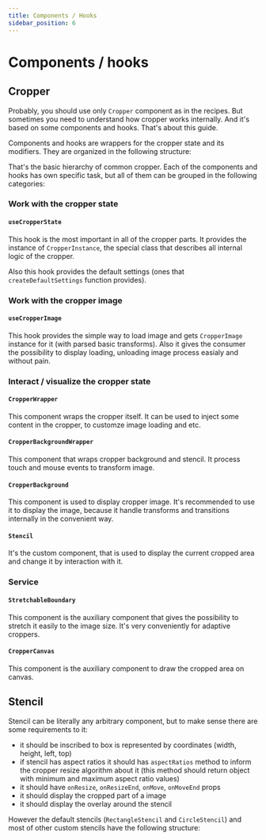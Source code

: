 ```yaml
---
title: Components / Hooks
sidebar_position: 6
---
```



# Components / hooks

## Cropper

Probably, you should use only `Cropper` component as in the recipes. But sometimes you need to understand how cropper works internally.
And it's based on some components and hooks. That's about this guide.

Components and hooks are wrappers for the cropper state and its modifiers. They are organized in the following structure:

<ComponentsHierarchy/>

That's the basic hierarchy of common cropper. Each of the components and hooks has own specific task, but all of them can be grouped in the following categories:

### Work with the cropper state

#### `useCropperState`

This hook is the most important in all of the cropper parts. It provides the instance of `CropperInstance`, the special
class that describes all internal logic of the cropper.

Also this hook provides the default settings (ones that `createDefaultSettings` function provides).

### Work with the cropper image

#### `useCropperImage`

This hook provides the simple way to load image and gets `CropperImage` instance for it (with parsed basic transforms). Also it gives the consumer
the possibility to display loading, unloading image process easialy and without pain.

### Interact / visualize the cropper state

#### `CropperWrapper`

This component wraps the cropper itself. It can be used to inject some content in the cropper, to customze image loading and etc.

#### `CropperBackgroundWrapper`

This component that wraps cropper background and stencil. It process touch and mouse events to transform image.

#### `CropperBackground`

This component is used to display cropper image. It's recommended to use it to display the image, because it handle transforms and transitions
internally in the convenient way.

#### `Stencil`

It's the custom component, that is used to display the current cropped area and change it by interaction with it.

### Service

#### `StretchableBoundary`

This component is the auxiliary component that gives the possibility to stretch it easily to the image size. It's very conveniently for
adaptive croppers.

#### `CropperCanvas`

This component is the auxiliary component to draw the cropped area on canvas.

## Stencil

Stencil can be literally any arbitrary component, but to make sense there are some requirements to it:

- it should be inscribed to box is represented by coordinates (width, height, left, top)
- if stencil has aspect ratios it should has `aspectRatios` method to inform the cropper resize algorithm about it (this method should return object with minimum and maximum aspect ratio values)
- it should have `onResize`, `onResizeEnd`, `onMove`, `onMoveEnd` props
- it should display the cropped part of a image
- it should display the overlay around the stencil

However the default stencils (`RectangleStencil` and `CircleStencil`) and most of other custom stencils have the following structure:

<StencilHierarchy/>
